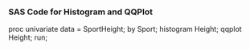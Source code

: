 ### SAS Code for Histogram and QQPlot

proc univariate data = SportHeight;
by Sport;
histogram Height;
qqplot Height;
run;
